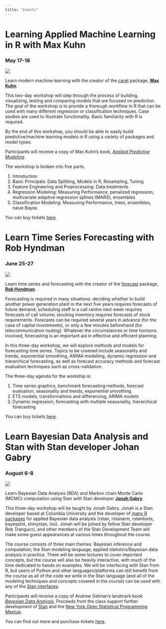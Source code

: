 ```yaml
---
title: "Events"
---
```


# Learning Applied Machine Learning in R with Max Kuhn
### May 17-18

[![](images/Max-Kuhn-Caret-Class.jpg)](https://www.eventbrite.com/e/learn-applied-machine-learning-in-r-with-max-kuhn-tickets-43445850709)

Learn modern machine learning with the creator of the [caret](http://topepo.github.io/caret/index.html) package, [__Max Kuhn__](https://github.com/topepo).

This two-day workshop will step through the process of building, visualizing, testing and comparing models that are focused on prediction. The goal of the workshop is to provide a thorough workflow in R that can be used with many different regression or classification techniques. Case studies are used to illustrate functionality. Basic familiarity with R is required.

By the end of this workshop, you should be able to easily build predictive/machine learning models in R using a variety of packages and model types.

Participants will receive a copy of Max Kuhn's book, [_Applied Predictive Modeling_](http://appliedpredictivemodeling.com/).

The workshop is broken into five parts.

1. Introduction
1. Basic Principals: Data Splitting, Models in R, Resampling, Tuning
1. Feature Engineering and Preprocessing: Data treatments
1. Regression Modeling: Measuring Performance, penalized regression, multivariate adaptive regression splines (MARS), ensembles
1. Classification Modeling: Measuring Performance, trees, ensembles, naive Bayes

You can buy tickets [here](https://www.eventbrite.com/e/learn-applied-machine-learning-in-r-with-max-kuhn-tickets-43445850709).

# Learn Time Series Forecasting with Rob Hyndman
### June 25-27

[![](images/Rob-Hyndman-TS-Class.jpg)](https://www.eventbrite.com/e/learn-time-series-forecasting-with-rob-hyndman-tickets-45083602268)

Learn time series and forecasting with the creator of the [forecast](http://pkg.robjhyndman.com/forecast/) package, [__Rob Hyndman__](https://robjhyndman.com/hyndsight/thief/).

Forecasting is required in many situations: deciding whether to build another power generation plant in the next five years requires forecasts of future demand; scheduling staff in a call centre next week requires forecasts of call volume; stocking inventory requires forecasts of stock requirements. Forecasts can be required several years in advance (for the case of capital investments), or only a few minutes beforehand (for telecommunication routing). Whatever the circumstances or time horizons involved, forecasting is an important aid in effective and efficient planning.

In this three-day workshop, we will explore methods and models for forecasting time series. Topics to be covered include seasonality and trends, exponential smoothing, ARIMA modelling, dynamic regression and hierarchical forecasting, as well as forecast accuracy methods and forecast evaluation techniques such as cross-validation.

The three-day agenda for the workship is:

1. Time series graphics, benchmark forecasting methods, forecast evaluation, seasonality and trends, exponential smoothing.
1. ETS models, transformations and differencing, ARIMA models
1. Dynamic regression, forecasting with multiple seasonality, hierarchical forecasting

You can buy tickets [here](https://www.eventbrite.com/e/learn-time-series-forecasting-with-rob-hyndman-tickets-45083602268).

# Learn Bayesian Data Analysis and Stan with Stan developer Johan Gabry
### August 6-8

[![](images/Jonah-Gabry-Stan-Class.jpg)](https://www.eventbrite.com/e/learn-bayesian-data-analysis-and-stan-with-stan-developer-jonah-gabry-tickets-45084364548)

Learn Bayesian Data Analysis (BDA) and Markov chain Monte Carlo (MCMC) computation using Stan with Stan developer [__Jonah Gabry__](http://jgabry.github.io/about/).

This three-day workshop will be taught by Jonah Gabry. Jonah is a Stan developer based at Columbia University and the developer of [many R packages](https://jgabry.github.io/software-and-papers/) for applied Bayesian data analysis (rstan, rstanarm, rstantools, bayesplot, shinystan, loo). Jonah will be joined by fellow Stan developer Rob Trangucci, and other members of the Stan Development Team will make some guest appearances at various times throughout the course.

The course consists of three main themes: Bayesian inference and computation; the Stan modeling language; applied statistics/Bayesian data analysis in practice. There will be some lectures to cover important concepts, but the course will also be heavily interactive, with much of the time dedicated to hands on examples. We will be interfacing with Stan from R, but users of Python and other languages/platforms can still benefit from the course as all of the code we write in the Stan language (and all of the modeling techniques and concepts covered in the course) can be used with any of the [Stan interfaces](http://mc-stan.org/users/interfaces/).

Participants will receive a copy of Andrew Gelman's landmark book [_Bayesian Data Analysis_](http://www.stat.columbia.edu/~gelman/book/). Proceeds from the class support further development of [Stan](http://mc-stan.org/) and the [New York Open Statistical Programming Meetup](https://www.nyhackr.org/).

You can find out more and purchase tickets [here](https://www.eventbrite.com/e/learn-bayesian-data-analysis-and-stan-with-stan-developer-jonah-gabry-tickets-45084364548).

<!--
From time to time we put on events beyond the regular meetup programming such as the [New York R Conference](www.rstats.nyc) and master classes in topics such as Rcpp, Stan, data.table and other advanced topics.

Our next event is a __three-day__ [Stan class](https://www.eventbrite.com/e/learn-bayes-mcmc-and-stan-2017-with-andrew-gelman-jonah-gabry-michael-betancourt-tickets-36284546054) taught by [__Andrew Gelman__](http://andrewgelman.com/), [__Jonah Gabry__](http://jgabry.github.io/about/) and [__Michael Betancourt__](https://betanalpha.github.io/).

This __three-day__ course consists of three main themes: Bayesian inference and computation; the Stan programming language; applied statistics.
Participants will receive a copy of Andrew Gelman's landmark book [__Bayesian Data Analysis__](http://www.stat.columbia.edu/~gelman/book/). Proceeds from the class support __further development__ of Stan and this meetup.

Before class everyone __should install__ [R](https://www.r-project.org/), [RStudio](https://www.rstudio.com/) and [RStan](http://mc-stan.org/rstan.html) on their computers. If problems occur please join the [stan-users](https://groups.google.com/forum/#!forum/stan-users) group and post any questions. It is __important__ that all participants get Stan running and bring their laptops to the course.

Class structure and example topics for the three days:

## Day 1: Foundations

- Foundations of Bayesian inference 
- Foundations of Bayesian computation with Markov Chain Monte Carlo
- Intro to Stan with hands-on exercises 
- Real-life Stan
- Bayesian Workflow

## Day 2: Linear and Generalized Linear Models

- Foundations of Bayesian regression
- Fitting GLMs in Stan (e.g., logistic regression, Poisson regression)
- Diagnosing model misfit using graphical posterior predictive checks
- Little data: How traditional statistical ideas remain relevant in a big data world
- Generalizing from sample to population (surveys, xbox example, etc)

## Day 3: Hierarchical Models

- Foundations of Bayesian hierarchical/multilevel models
- Accurately fitting hierarchical models in Stan
- Why we don’t (usually) have to worry about multiple comparisons
- Hierarchical modeling and prior information
- Topics

Specific topics on Bayesian inference and computation include, but are not limited to:

- Bayesian inference and prediction
- Naive Bayes, supervised, and unsupervised classification
- Overview of Monte Carlo methods
- Convergence and effective sample size
- Hamiltonian Monte Carlo and the no-U-turn sampler
- Continuous and discrete-data regression models
- Mixture models
- Measurement-error and item-response models
- Specific topics on Stan include, but are not limited to:
- Reproducible research
- Probabilistic programming
- Stan syntax and programming
- Optimization
- Warmup, adaptation, and convergence
- Identifiability and problematic posteriors
- Handling missing data
- Ragged and sparse data structures
- Gaussian processes

Members of the meetup receive a 20% discount with code [nyhackr](https://www.eventbrite.com/e/learn-bayes-mcmc-and-stan-2017-with-andrew-gelman-jonah-gabry-michael-betancourt-tickets-36284546054?discount=nyhackr).
-->
